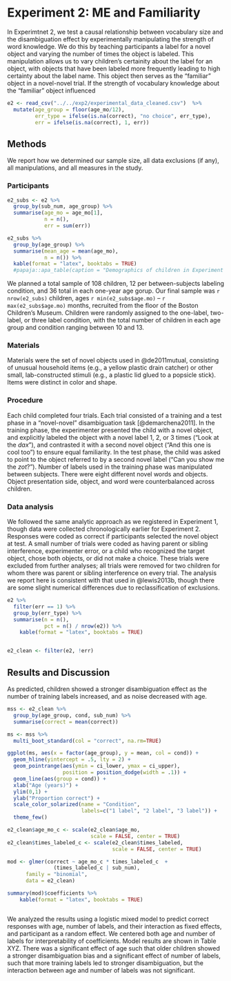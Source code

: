 


# Experiment 2: ME and Familiarity

In Experimtnet 2, we test a causal relationship between vocabulary size and the disambiguation effect by experimentally manipulating the strength of word knowledge. We do this by teaching participants a label for a novel object and varying the number of times the object is labeled. This manipulation allows us to vary children's certainity about the label for an object, with objects that have been labeled more frequently leading to high certainty about the label name. This object then serves as the "familiar" object in a novel-novel trial. If the strength of vocabulary knowledge about the "familiar" object influenced 

```r
e2 <- read_csv("../../exp2/experimental_data_cleaned.csv")  %>%
  mutate(age_group = floor(age_mo/12),
         err_type = ifelse(is.na(correct), "no choice", err_type), 
         err = ifelse(is.na(correct), 1, err))
```

## Methods

We report how we determined our sample size, all data exclusions (if any), all manipulations, and all measures in the study. <!-- 21-word solution (Simmons, Nelson & Simonsohn, 2012; retrieved from http://ssrn.com/abstract=2160588) -->

### Participants

```r
e2_subs <- e2 %>%
  group_by(sub_num, age_group) %>%
  summarise(age_mo = age_mo[1], 
            n = n(), 
            err = sum(err)) 

e2_subs %>%
  group_by(age_group) %>%
  summarise(mean_age = mean(age_mo), 
            n = n()) %>%
  kable(format = "latex", booktabs = TRUE) 
  #papaja::apa_table(caption = "Demographics of children in Experiment 2.")
```

We planned a total sample of 108 children, 12 per between-subjects labeling condition, and 36 total in each one-year age gorup. Our final sample was `r nrow(e2_subs)` children, ages `r min(e2_subs$age.mo)` -- `r max(e2_subs$age.mo)` months, recruited from the floor of the Boston Children's Museum. Children were randomly assigned to the one-label, two-label, or three label condition, with the total number of children in each age group and condition ranging between 10 and 13.  

### Materials

Materials were the set of novel objects used in @de2011mutual, consisting of unusual household items (e.g., a yellow plastic drain catcher) or other small, lab-constructed stimuli (e.g., a plastic lid glued to a popsicle stick). Items were distinct in color and shape. 

### Procedure

Each child completed four trials. Each trial consisted of a training and a test phase in a "novel-novel" disambiguation task [@demarchena2011]. In the training phase, the experimenter presented the child with a novel object, and explicitly labeled the object with a novel label 1, 2, or 3 times ("Look at the *dax*"), and contrasted it with a second novel object ("And this one is cool too") to ensure equal familiarity. In the test phase, the child was asked to point to the object referred to by a second novel label ("Can you show me the *zot*?"). Number of labels used in the training phase was manipulated between subjects. There were eight different novel words and objects. Object presentation side, object, and word were counterbalanced across children. 

### Data analysis

We followed the same analytic approach as we registered in Experiment 1, though data were collected chronologically earlier for Experiment 2. Responses were coded as correct if participants selected the novel object at test. A small number of trials were coded as having parent or sibling interference, experimenter error, or a child who recognized the target object, chose both objects, or did not make a choice. These trials were excluded from further analyses; all trials were removed for two children for whom there was parent or sibling interference on every trial. The analysis we report here is consistent with that used in @lewis2013b, though there are some slight numerical differences due to reclassification of exclusions. 

```r
e2 %>%
  filter(err == 1) %>%
  group_by(err_type) %>%
  summarise(n = n(), 
            pct = n() / nrow(e2)) %>%
    kable(format = "latex", booktabs = TRUE) 


e2_clean <- filter(e2, !err)
```


## Results and Discussion

 As predicted, children showed a stronger disambiguation effect as the number of training labels increased, and as noise decreased with age.

```r
mss <- e2_clean %>%
  group_by(age_group, cond, sub_num) %>%
  summarise(correct = mean(correct)) 

ms <- mss %>%
  multi_boot_standard(col = "correct", na.rm=TRUE)

ggplot(ms, aes(x = factor(age_group), y = mean, col = cond)) + 
  geom_hline(yintercept = .5, lty = 2) + 
  geom_pointrange(aes(ymin = ci_lower, ymax = ci_upper), 
                  position = position_dodge(width = .1)) + 
  geom_line(aes(group = cond)) +
  xlab("Age (years)") + 
  ylim(0,1) + 
  ylab("Proportion correct") + 
  scale_color_solarized(name = "Condition", 
                        labels=c("1 label", "2 label", "3 label")) + 
  theme_few()
```

```r
e2_clean$age_mo_c <- scale(e2_clean$age_mo, 
                           scale = FALSE, center = TRUE)
e2_clean$times_labeled_c <- scale(e2_clean$times_labeled, 
                                  scale = FALSE, center = TRUE)

mod <- glmer(correct ~ age_mo_c * times_labeled_c  + 
               (times_labeled_c | sub_num), 
      family = "binomial", 
      data = e2_clean)

summary(mod)$coefficients %>%
    kable(format = "latex", booktabs = TRUE) 



```

We analyzed the results using a logistic mixed model to predict correct responses with age, number of labels, and their interaction as fixed effects, and participant as a random effect. We centered both age and number of labels for interpretability of coefficients. Model results are shown in Table XYZ. There was a significant effect of age such that older children showed a stronger disambiguation bias and a  significant effect of number of labels, such that more training labels led to stronger disambiguation, but the interaction between age and number of labels was not significant.
